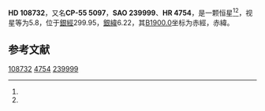 {{Starbox begin
| name = HD 108732
}}
{{Starbox observe
| epoch = [[J2000.0|J2000.0]]
| constell = {{星座名待查}}<ref name=SIMBAD>{{cite web
 | url=http://simbad.u-strasbg.fr/simbad/sim-id?Ident=HR+4754
 | title =Pulsating variable Star
 | publisher=Centre de Données astronomiques de Strasbourg
 | work=SIMBAD
 | accessdate=2012-07-13}}</ref><ref name=DATA>{{cite web
 | url=http://vizier.u-strasbg.fr/viz-bin/VizieR-5?-out.add=.&-source=5050&-corr=PK=HR&-out.max=9999&HR=4754
 | title=VizieR Detailed Page
 | accessdate=2012-07-13
 | archive-date=2016-03-05
 | archive-url=https://web.archive.org/web/20160305030807/http://vizier.u-strasbg.fr/viz-bin/VizieR-5?-out.add=.&-source=5050&-corr=PK=HR&-out.max=9999&HR=4754
 | dead-url=no
 }}</ref>
| 星官 = 
| ra = {{RA|12|29|53.9}}<ref name=SIMBAD /><ref name=DATA />
| dec = {{DEC|-56|31|29}}<ref name=SIMBAD /><ref name=DATA />
| appmag_v = 5.8<ref name=SIMBAD /><ref name=DATA />
}}
{{Starbox character
| class = M1III<ref name=SIMBAD /><ref name=DATA />
| b-v = 1.56<ref name=SIMBAD /><ref name=DATA />
| u-b = 1.82<ref name=SIMBAD /><ref name=DATA />
| r-i = <ref name=SIMBAD /><ref name=DATA />
| variable = 
}}
{{Starbox astrometry
| radial_v = 1.82
| prop_mo_ra = 42
| parallax = 
| p_error = 
}}
{{Starbox catalog
| names =CP-55 5097，[[SAO星表|SAO]] 239999，[[HD星表|HD]] 108732，[[HR星表|HR]] 4754}}
{{Starbox reference |Simbad=HR+4754}}
{{Starbox end}}

'''HD 108732'''，又名'''CP-55 5097'''，'''SAO 239999'''、'''HR 4754'''，是一颗恒星<ref name=SIMBAD /><ref name=DATA />，视星等为5.8，位于[[銀道座標系|銀經]]299.95，[[銀道座標系|銀緯]]6.22，其[[B1900.0|B1900.0]]坐标为赤經{{RA|12|24|23.2}}，赤緯{{DEC|-55|6.22|20}}。

== 参考文献 ==
{{reflist}}

{{star-stub}}

[[Category:HD和HDE天體|108732]]
[[Category:HR天體|4754]]
[[Category:SAO天體|239999]]